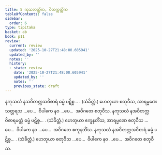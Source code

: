 ```yaml
---
title: 5 ကုသလတ္တိက, ဝိတက္ကတ္တိက
tableOfContents: false
sidebar:
  order: 6
type: tipitaka
basket: ab
book: p11
review:
  current: review
  updated: '2025-10-27T21:48:00.605941'
  updated_by: ''
  notes: ''
  history:
  - state: review
    date: '2025-10-27T21:48:00.605941'
    updated_by: ''
    notes: ''
    previous_state: draft
---
```



<ReviewStatus review={frontmatter.review} showDetails={true} />

<HypothesisAnnotation frontmatter={frontmatter} />

<DynamicBreadcrumb />

<Division number="18" book="p11" e="ch" v="40" p="145">

<Paragraph number="48" book="p11">
နကုသလံ နသဝိတက္ကသဝိစာရံ ဓမ္မံ ပဋိစ္စ… . (သံခိတ္တံ.)
</Paragraph>

<Paragraph number="49" book="p11">
ဟေတုယာ စတုဝီသ, အာရမ္မဏေ သတ္တရသ …ပေ…  ဝိပါကေ နဝ …ပေ…  အဝိဂတေ စတုဝီသ.
</Paragraph>

</Division>
<Division number="19" book="p11" e="ch" v="40" p="145">

<Paragraph number="50" book="p11">
နကုသလံ နအဝိတက္ကဝိစာရမတ္တံ ဓမ္မံ ပဋိစ္စ… . (သံခိတ္တံ.)
</Paragraph>

<Paragraph number="51" book="p11">
ဟေတုယာ ဧကူနတိံသ, အာရမ္မဏေ စတုဝီသ …ပေ…  ဝိပါကေ နဝ …ပေ…  အဝိဂတေ ဧကူနတိံသ.
</Paragraph>

</Division>
<Division number="20" book="p11" e="ch" v="40" p="145">

<Paragraph number="52" book="p11">
နကုသလံ နအဝိတက္ကအဝိစာရံ ဓမ္မံ ပဋိစ္စ… . (သံခိတ္တံ.)
</Paragraph>

<Paragraph number="53" book="p11">
ဟေတုယာ စတုဝီသ …ပေ…  ဝိပါကေ နဝ …ပေ…  အဝိဂတေ စတုဝီသ.
</Paragraph>
</Division>